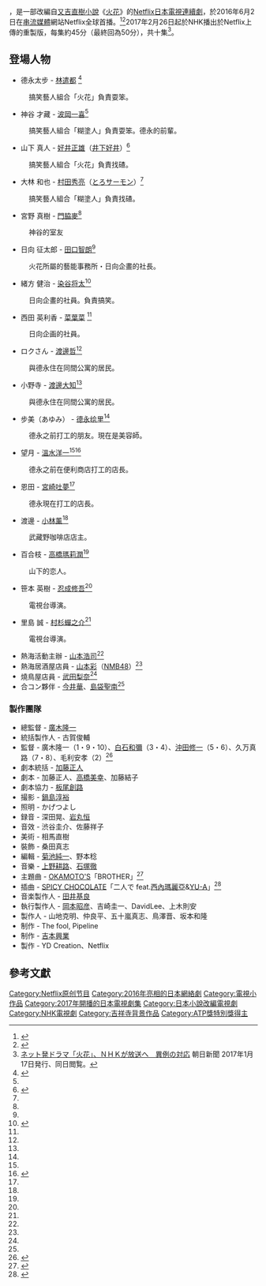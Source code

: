 {{About|日本電視劇|其它用法|火花}}
{{日本作品|火花|火花|Hibana}}，是一部改編自[[又吉直樹|又吉直樹]][[小說|小說]]《[[火花_(小說)|火花]]》的[[Netflix|Netflix]][[日本|日本]][[電視連續劇|電視連續劇]]，於2016年6月2日在[[串流媒體|串流媒體]]網站Netflix全球首播。<ref>{{Cite web|url=https://media.netflix.com/en/press-releases/hibana-spark-by-naoki-matayoshi-will-be-a-netflix-japan-original-series|title=HIBANA (SPARK), BY NAOKI MATAYOSHI, WILL BE A NETFLIX JAPAN ORIGINAL SERIES.|website=Netflix Media Center|access-date=2016-06-23|archive-url=https://web.archive.org/web/20160919165945/https://media.netflix.com/en/press-releases/hibana-spark-by-naoki-matayoshi-will-be-a-netflix-japan-original-series|archive-date=2016-09-19|dead-url=yes}}</ref><ref>{{Cite web|url=https://twitter.com/hibanajp/status/717487196110893056|title=Netflix『火花』公式 on Twitter|website=Twitter|accessdate=2016-06-23|archive-date=2019-05-25|archive-url=https://web.archive.org/web/20190525164533/https://twitter.com/hibanajp/status/717487196110893056|dead-url=no}}</ref>2017年2月26日起於NHK播出於Netflix上傳的重製版，每集約45分（最終回為50分），共十集<ref>[http://www.asahi.com/articles/ASK1J54YDK1JUCVL023.html ネット発ドラマ「火花」、ＮＨＫが放送へ　異例の対応] {{Wayback|url=http://www.asahi.com/articles/ASK1J54YDK1JUCVL023.html |date=20201112021601 }} 朝日新聞 2017年1月17日発行、同日閲覧。</ref>。

== 登場人物 ==
* 德永太步 - [[林遣都|林遣都]] <ref name=natary160302>{{cite web|url=http://natalie.mu/owarai/news/178225|title=今田、千鳥、サルゴリラ、向井ら芸人多数登場、ドラマ「火花」追加キャスト|publisher=お笑いナタリー|date=2016-03-01|accessdate=2016-03-02|archive-date=2019-08-11|archive-url=https://web.archive.org/web/20190811132228/https://natalie.mu/owarai/news/178225|dead-url=no}}</ref>
: 搞笑藝人組合「火花」負責耍笨。
* 神谷 才藏 - [[波岡一喜|波岡一喜]]<ref name=natary160302/>
: 搞笑藝人組合「糊塗人」負責耍笨。德永的前輩。
* 山下 真人  - [[好井正雄|好井正雄]]（[[井下好井|井下好井]]）<ref name="sponichi20151222_2">{{Cite news |url= http://www.sponichi.co.jp/entertainment/news/2015/12/22/kiji/K20151222011729290.html |title= 「火花」徳永と神谷の相棒役 それぞれ現役芸人が演じる |newspaper= Sponichi Annex |publisher= スポーツニッポン新聞社 |date= 2015-12-22 |accessdate= 2015-12-22 |archive-date= 2017-07-28 |archive-url= https://web.archive.org/web/20170728211748/http://www.sponichi.co.jp/entertainment/news/2015/12/22/kiji/K20151222011729290.html |dead-url= no }}</ref>
: 搞笑藝人組合「火花」負責找碴。
* 大林 和也 - [[村田秀亮|村田秀亮]]（[[とろサーモン|とろサーモン]]）<ref name="sponichi20151222_2"/>
: 搞笑藝人組合「糊塗人」負責找碴。
* 宮野 真樹 - [[門脇麥|門脇麥]]<ref name=natary160302/>
: 神谷的室友
* 日向 征太郎 - [[田口智朗|田口智朗]]<ref name="sponichi20151222_1"/>
: 火花所屬的藝能事務所・日向企畫的社長。
* 緒方 健治 - [[染谷将太|染谷将太]]<ref name="sponichi20151222_1">{{Cite news |url= http://www.sponichi.co.jp/entertainment/news/2015/12/22/kiji/K20151222011729280.html |title= 染谷将太「火花」に志願出演 さや姉は標準語での演技に奮闘 |newspaper= Sponichi Annex |publisher= スポーツニッポン新聞社 |date= 2015-12-22 |accessdate= 2015-12-22 |archive-date= 2017-07-28 |archive-url= https://web.archive.org/web/20170728202101/http://www.sponichi.co.jp/entertainment/news/2015/12/22/kiji/K20151222011729280.html |dead-url= no }}</ref>
: 日向企畫的社員。負責搞笑。
* 西田 英利香 - [[菜葉菜|菜葉菜]] <ref name=natary160302/>
: 日向企画的社員。
* ロクさん - [[渡邊哲|渡邊哲]]<ref name=natary160302/>
: 與德永住在同間公寓的居民。
* 小野寺 - [[渡邊大知|渡邊大知]]<ref name=natary160302/>
: 與德永住在同間公寓的居民。
* 步美（あゆみ） - [[德永绘里|德永绘里]]<ref name=natary160302/>
: 德永之前打工的朋友。現在是美容師。
* 望月 - [[溫水洋一|溫水洋一]]<ref name=natary160302/><ref name=oricon160302>{{cite web|url=http://www.oricon.co.jp/news/2067752/full/|title=ドラマ『火花』クランクアップ 今田耕司ら追加キャスト発表|publisher=ORICON STYLE|date=2016-03-02|accessdate=2016-03-02|archive-date=2017-07-09|archive-url=https://web.archive.org/web/20170709050106/http://www.oricon.co.jp/news/2067752/full/|dead-url=no}}</ref>
: 德永之前在便利商店打工的店長。
* 恩田 - [[宮崎吐夢|宮崎吐夢]]<ref name=natary160302/>
: 德永現在打工的店長。
* 渡邊 - [[小林薰|小林薰]]<ref name="sponichi20151222_1"/>
: 武藏野咖啡店店主。
* 百合枝 - [[高橋瑪莉潤|高橋瑪莉潤]]<ref name=natary160302/>
: 山下的恋人。
* 笹本 英樹 - [[忍成修吾|忍成修吾]]<ref name=natary160302/>
: 電視台導演。
* 里島 誠 - [[村杉蟬之介|村杉蟬之介]]<ref name=natary160302/>
: 電視台導演。
* 熱海活動主辦 - [[山本浩司|山本浩司]]<ref name=natary160302/>
* 熱海居酒屋店員 - [[山本彩|山本彩]]（[[NMB48|NMB48]]）<ref name="sponichi20151222_1"/>
* 燒鳥屋店員 - [[武田梨奈|武田梨奈]]<ref name=natary160302/>
* 合コン夥伴 - [[今井華|今井華]]、[[島袋聖南|島袋聖南]]<ref name=natary160302/>

=== 製作團隊 ===
* 總監督 - [[廣木隆一|廣木隆一]]
* 統括製作人 - 古賀俊輔
* 監督 - 廣木隆一（1・9・10）、[[白石和彌|白石和彌]]（3・4）、[[沖田修一|沖田修一]]（5・6）、久万真路（7・8）、毛利安孝（2）<ref>{{cite news|url=http://eiga.com/news/20160531/2/|title=日本発Netflixドラマ「火花」がドイツで上映！果たして観客の反応は？|newspaper=映画.com|date=2016-05-31|accessdate=2016-06-01|archive-date=2020-08-08|archive-url=https://web.archive.org/web/20200808233811/https://eiga.com/news/20160531/2/|dead-url=no}}</ref>
* 劇本統括 - [[加藤正人_(脚本家)|加藤正人]]
* 劇本 - 加藤正人、[[高橋美幸|高橋美幸]]、加藤結子
* 劇本協力 - [[板尾創路|板尾創路]]
* 撮影 - [[鍋島淳裕|鍋島淳裕]]
* 照明 - かげつよし
* 録音 - 深田晃、[[岩丸恒|岩丸恒]]
* 音效 - 渋谷圭介、佐藤祥子
* 美術 - 相馬直樹
* 裝飾 - 桑田真志
* 編輯 - [[菊池純一|菊池純一]]、野本稔
* 音樂 - [[上野耕路|上野耕路]]、[[石塚徹|石塚徹]]
* 主題曲 - [[OKAMOTO'S|OKAMOTO'S]]「BROTHER」<ref>{{cite news|url=http://natalie.mu/music/news/182466|title=又吉直樹原作「火花」ドラマ主題歌をOKAMOTO'Sが書き下ろし|newspaper=音楽ナタリー|date=2016-04-06|accessdate=2016-04-06|archive-date=2019-12-25|archive-url=https://web.archive.org/web/20191225224727/https://natalie.mu/music/news/182466|dead-url=no}}</ref>
* 插曲 - [[SPICY_CHOCOLATE|SPICY CHOCOLATE]]「二人で feat.[[西內瑪麗亞|西內瑪麗亞]]&[[YU-A|YU-A]]」<ref>{{cite news|url=http://www.nikkansports.com/entertainment/news/1633969.html|title=スパチョコが西内まりや、ＹＵ－Ａと火花コラボ新曲|newspaper=日刊スポーツ|date=2016-04-19|accessdate=2016-04-19|archive-date=2016-05-23|archive-url=https://web.archive.org/web/20160523165018/http://www.nikkansports.com/entertainment/news/1633969.html|dead-url=no}}</ref>
* 音楽製作人 - [[田井基良|田井基良]]
* 執行製作人 - [[岡本昭彦|岡本昭彦]]、吉崎圭一、DavidLee、上木則安
* 製作人 - 山地克明、仲良平、五十嵐真志、鳥澤晋、坂本和隆
* 制作 - The fool, Pipeline
* 制作 - [[吉本興業|吉本興業]]
* 製作 - YD Creation、Netflix

== 參考文獻 ==
{{Reflist}}
{{Netflix former}}
{{DEFAULTSORT:Hibana}}
[[Category:Netflix原创节目|Category:Netflix原创节目]]
[[Category:2016年亮相的日本網絡劇|Category:2016年亮相的日本網絡劇]]
[[Category:電視小作品|Category:電視小作品]]
[[Category:2017年開播的日本電視劇集|Category:2017年開播的日本電視劇集]]
[[Category:日本小說改編電視劇|Category:日本小說改編電視劇]]
[[Category:NHK電視劇|Category:NHK電視劇]]
[[Category:吉祥寺背景作品|Category:吉祥寺背景作品]]
[[Category:ATP獎特別獎得主|Category:ATP獎特別獎得主]]
